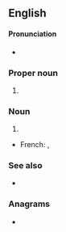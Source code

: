 {{also|usar}}
==English==

====Pronunciation====
* {{a|US}} {{enPR|yōō'-sär}} {{IPA|en|/ˈju.sɑɹ/}}

===Proper noun===
{{en-proper noun}}

# {{initialism of|en|[[United States]] [[Army]] [[reserve|Reserve]]}}

===Noun===
{{en-noun|-}}

# {{initialism of|en|[[urban]] [[search and rescue]]}}

{{trans-top|urban search and rescue}}
* French: {{t+|fr|sauvetage-déblaiement|m}}, {{t+|fr|SD|m}}
{{trans-bottom}}

===See also===
* {{pedialite}}

===Anagrams===
* {{anagrams|en|a=arsu|-saur|Ruas|Sura|URAs|USRA|saur|sura}}